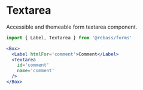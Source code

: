 
# Textarea

Accessible and themeable form textarea component.

```js
import { Label, Textarea } from '@rebass/forms'
```

```jsx live
<Box>
  <Label htmlFor='comment'>Comment</Label>
  <Textarea
    id='comment'
    name='comment'
  />
</Box>
```

